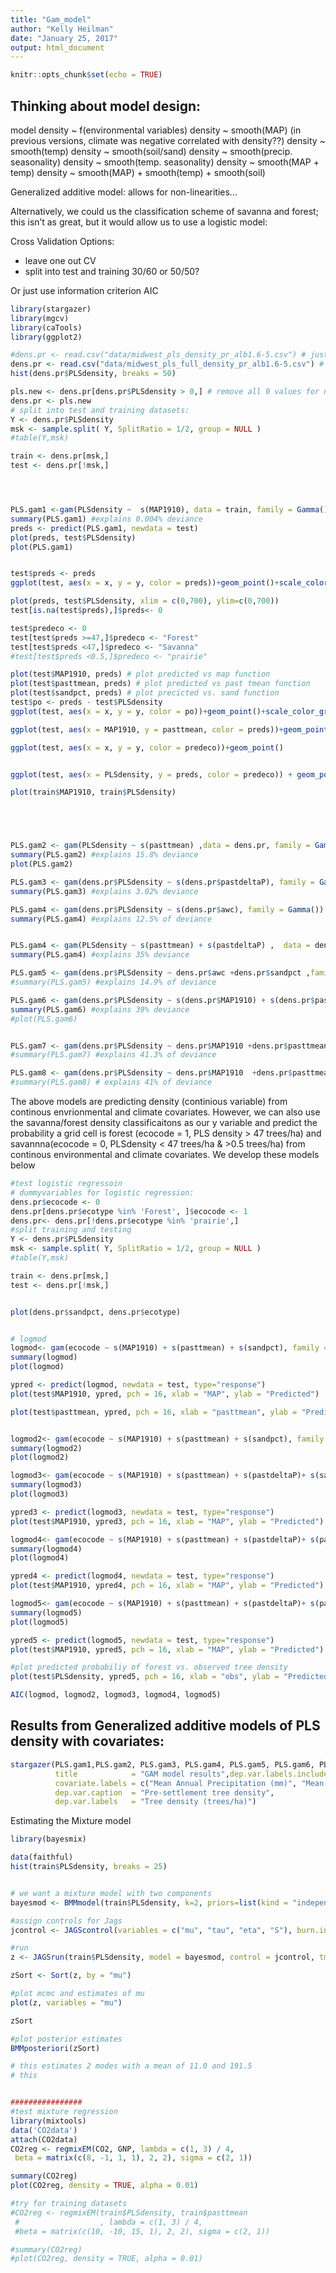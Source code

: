 ```yaml
---
title: "Gam_model"
author: "Kelly Heilman"
date: "January 25, 2017"
output: html_document
---
```


```r
knitr::opts_chunk$set(echo = TRUE)
```





## Thinking about model design:

model density ~ f(environmental variables)
density ~ smooth(MAP) (in previous versions, climate was negative correlated with density??)
density ~ smooth(temp)
density ~ smooth(soil/sand)
density ~ smooth(precip. seasonality)
density ~ smooth(temp. seasonality)
density ~ smooth(MAP + temp)
density ~ smooth(MAP) + smooth(temp) + smooth(soil)

Generalized additive model: allows for non-linearities...

Alternatively, we could us the classification scheme of savanna and forest; this isn't as great, but it would allow us to use a logistic model:

Cross Validation Options:

* leave one out CV
* split into test and training 30/60 or 50/50?

Or just use information criterion AIC

```r
library(stargazer)
library(mgcv)
library(caTools)
library(ggplot2)

#dens.pr <- read.csv("data/midwest_pls_density_pr_alb1.6-5.csv") # just with grid cells that have both pls & FIA
dens.pr <- read.csv("data/midwest_pls_full_density_pr_alb1.6-5.csv") # full set of PLS data
hist(dens.pr$PLSdensity, breaks = 50)

pls.new <- dens.pr[dens.pr$PLSdensity > 0,] # remove all 0 values for now
dens.pr <- pls.new 
# split into test and training datasets:
Y <- dens.pr$PLSdensity
msk <- sample.split( Y, SplitRatio = 1/2, group = NULL )
#table(Y,msk)

train <- dens.pr[msk,]
test <- dens.pr[!msk,]




PLS.gam1 <-gam(PLSdensity ~  s(MAP1910), data = train, family = Gamma())
summary(PLS.gam1) #explains 0.004% deviance
preds <- predict(PLS.gam1, newdata = test)
plot(preds, test$PLSdensity)
plot(PLS.gam1)


test$preds <- preds
ggplot(test, aes(x = x, y = y, color = preds))+geom_point()+scale_color_gradient(low = "red", high="green")

plot(preds, test$PLSdensity, xlim = c(0,700), ylim=c(0,700))
test[is.na(test$preds),]$preds<- 0 

test$predeco <- 0
test[test$preds >=47,]$predeco <- "Forest"
test[test$preds <47,]$predeco <- "Savanna"
#test[test$preds <0.5,]$predeco <- "prairie"

plot(test$MAP1910, preds) # plot predicted vs map function
plot(test$pasttmean, preds) # plot predicted vs past tmean function
plot(test$sandpct, preds) # plot precicted vs. sand function
test$po <- preds - test$PLSdensity
ggplot(test, aes(x = x, y = y, color = po))+geom_point()+scale_color_gradient(low = "red", high="green")

ggplot(test, aes(x = MAP1910, y = pasttmean, color = preds))+geom_point()+scale_color_gradient(low = "red", high="green")

ggplot(test, aes(x = x, y = y, color = predeco))+geom_point()


ggplot(test, aes(x = PLSdensity, y = preds, color = predeco)) + geom_point()

plot(train$MAP1910, train$PLSdensity)





PLS.gam2 <- gam(PLSdensity ~ s(pasttmean) ,data = dens.pr, family = Gamma())
summary(PLS.gam2) #explains 15.8% deviance
plot(PLS.gam2)

PLS.gam3 <- gam(dens.pr$PLSdensity ~ s(dens.pr$pastdeltaP), family = Gamma() )
summary(PLS.gam3) #explains 3.02% deviance

PLS.gam4 <- gam(dens.pr$PLSdensity ~ s(dens.pr$awc), family = Gamma())
summary(PLS.gam4) #explains 12.5% of deviance


PLS.gam4 <- gam(PLSdensity ~ s(pasttmean) + s(pastdeltaP) ,  data = dens.pr, family = Gamma())
summary(PLS.gam4) #explains 35% deviance

PLS.gam5 <- gam(dens.pr$PLSdensity ~ dens.pr$awc +dens.pr$sandpct ,family = Gamma())
#summary(PLS.gam5) #explains 14.9% of deviance

PLS.gam6 <- gam(dens.pr$PLSdensity ~ s(dens.pr$MAP1910) + s(dens.pr$pasttmean) + s(dens.pr$sandpct))
summary(PLS.gam6) #explains 39% deviance
#plot(PLS.gam6)


PLS.gam7 <- gam(dens.pr$PLSdensity ~ dens.pr$MAP1910 +dens.pr$pasttmean +dens.pr$awc , family = Gamma())
#summary(PLS.gam7) #explains 41.3% of deviance

PLS.gam8 <- gam(dens.pr$PLSdensity ~ dens.pr$MAP1910  +dens.pr$pasttmean +dens.pr$sandpct + dens.pr$awc, family = Gamma())
#summary(PLS.gam8) # explains 41% of deviance
```


The above models are predicting density (continious variable) from continous envrionmental and climate covariates. However, we can also use the savanna/forest density classificaitons as our y variable and  predict the probability a grid cell is forest (ecocode = 1, PLS density > 47 trees/ha) and savannna(ecocode = 0, PLSdensity < 47 trees/ha & >0.5 trees/ha) from continous environmental and climate covariates. We develop these models below

```r
#test logistic regressoin
# dummyvariables for logistic regression:
dens.pr$ecocode <- 0
dens.pr[dens.pr$ecotype %in% 'Forest', ]$ecocode <- 1
dens.pr<- dens.pr[!dens.pr$ecotype %in% 'prairie',]
#split training and testing
Y <- dens.pr$PLSdensity
msk <- sample.split( Y, SplitRatio = 1/2, group = NULL )
#table(Y,msk)

train <- dens.pr[msk,]
test <- dens.pr[!msk,]


plot(dens.pr$sandpct, dens.pr$ecotype)


# logmod 
logmod<- gam(ecocode ~ s(MAP1910) + s(pasttmean) + s(sandpct), family = binomial, data = train)
summary(logmod)
plot(logmod)

ypred <- predict(logmod, newdata = test, type="response")
plot(test$MAP1910, ypred, pch = 16, xlab = "MAP", ylab = "Predicted")

plot(test$pasttmean, ypred, pch = 16, xlab = "pasttmean", ylab = "Predicted")


logmod2<- gam(ecocode ~ s(MAP1910) + s(pasttmean) + s(sandpct), family = binomial, data = train)
summary(logmod2)
plot(logmod2)

logmod3<- gam(ecocode ~ s(MAP1910) + s(pasttmean) + s(pastdeltaP)+ s(sandpct), family = binomial, data = train)
summary(logmod3)
plot(logmod3)

ypred3 <- predict(logmod3, newdata = test, type="response")
plot(test$MAP1910, ypred3, pch = 16, xlab = "MAP", ylab = "Predicted")

logmod4<- gam(ecocode ~ s(MAP1910) + s(pasttmean) + s(pastdeltaP)+ s(pastdeltaT) + s(sandpct), family = binomial, data = train)
summary(logmod4)
plot(logmod4)

ypred4 <- predict(logmod4, newdata = test, type="response")
plot(test$MAP1910, ypred4, pch = 16, xlab = "MAP", ylab = "Predicted")

logmod5<- gam(ecocode ~ s(MAP1910) + s(pasttmean) + s(pastdeltaP)+ s(pastdeltaT) + s(sandpct) + s(awc), family = binomial, data = train)
summary(logmod5)
plot(logmod5)

ypred5 <- predict(logmod5, newdata = test, type="response")
plot(test$MAP1910, ypred5, pch = 16, xlab = "MAP", ylab = "Predicted")

#plot predicted probabiliy of forest vs. observed tree density
plot(test$PLSdensity, ypred5, pch = 16, xlab = "obs", ylab = "Predicted")

AIC(logmod, logmod2, logmod3, logmod4, logmod5)


```

## Results from Generalized additive models of PLS density with covariates:

```r

stargazer(PLS.gam1,PLS.gam2, PLS.gam3, PLS.gam4, PLS.gam5, PLS.gam6, PLS.gam7, PLS.gam8, type="html",
          title            = "GAM model results",dep.var.labels.include = FALSE,
          covariate.labels = c("Mean Annual Precipitation (mm)", "Mean Temperature (DegF)", "Mean Temperature (DegF)", "AWC", "Precipitaiton seasonality","% sand"),
          dep.var.caption  = "Pre-settlement tree density",
          dep.var.labels   = "Tree density (trees/ha)")


```


Estimating the Mixture model
```r
library(bayesmix)

data(faithful)
hist(train$PLSdensity, breaks = 25)


# we want a mixture model with two components 
bayesmod <- BMMmodel(train$PLSdensity, k=2, priors=list(kind = "independence", parameter = "priorsUncertain", hierarchical = NULL)) # k=2 for two components

#assign controls for Jags
jcontrol <- JAGScontrol(variables = c("mu", "tau", "eta", "S"), burn.in = 1000, n.iter = 10000, seed = 10)

#run
z <- JAGSrun(train$PLSdensity, model = bayesmod, control = jcontrol, tmp = FALSE, cleanup = TRUE)

zSort <- Sort(z, by = "mu")

#plot mcmc and estimates of mu
plot(z, variables = "mu")

zSort

#plot posterior estimates
BMMposteriori(zSort)

# this estimates 2 modes with a mean of 11.0 and 191.5
# this 


################
#test mixture regression
library(mixtools)
data('CO2data')
attach(CO2data)
CO2reg <- regmixEM(CO2, GNP, lambda = c(1, 3) / 4,
 beta = matrix(c(8, -1, 1, 1), 2, 2), sigma = c(2, 1))

summary(CO2reg)
plot(CO2reg, density = TRUE, alpha = 0.01)

#try for training datasets
#CO2reg <- regmixEM(train$PLSdensity, train$pasttmean
 #                  , lambda = c(1, 3) / 4,
 #beta = matrix(c(10, -10, 15, 1), 2, 2), sigma = c(2, 1))

#summary(CO2reg)
#plot(CO2reg, density = TRUE, alpha = 0.01)

```
